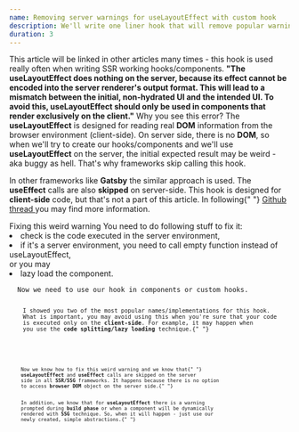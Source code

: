 ```yaml
---
name: Removing server warnings for useLayoutEffect with custom hook
description: We'll write one liner hook that will remove popular warning on Next.js or Gatsby that makes developer scarry. We'll investigate te source of the warning and we'll check why it occurs.
duration: 3
---
```


<Prelude label="Why you see this long and weird error?">
<Hint hasBg>This article will be linked in other articles many times - this hook is used really often when writing SSR working hooks/components. </Hint>
<M><B>"The useLayoutEffect  does nothing on the server, because its effect cannot be encoded into the server renderer's output format. This will lead to a mismatch between the initial, non-hydrated UI and the intended UI. To avoid this, useLayoutEffect should only be used in components that render exclusively on the client."</B></M>
  <M>Why you see this error? The <B>useLayoutEffect</B> is designed for reading real <B>DOM</B> information from the browser environment (client-side). On server side, there is no <B>DOM</B>, so when we'll try to create our hooks/components and we'll use <B>useLayoutEffect</B> on the server, the initial expected result may be weird - aka buggy as hell. That's why frameworks skip calling this hook. </M>

  <Hint hasBg>In other frameworks like <B>Gatsby</B> the similar approach is used.</Hint>
  <Hint hasBg>The <B>useEffect</B> calls are also <B>skipped</B> on server-side. This hook is designed for <B>client-side</B> code, but that's not a part of this article.</Hint>
<Hint hasBg>In following{" "}
<A outside href="https://gist.github.com/gaearon/e7d97cdf38a2907924ea12e4ebdf3c85">
    Github thread
  </A> you may find more information.
</Hint>
</Prelude>

<Section>
  <XL>Fixing this weird warning</XL>
  <M>You need to do following stuff to fix it:</M>
  <L>
    <Li>check is the code executed in the server environment,</Li>
    <Li>
      if it's a server environment, you need to call empty function instead of
      useLayoutEffect,
    </Li>
  </L>
  <M>or you may</M>
  <L>
    <Li>lazy load the component.</Li>
  </L>
  <Code
    mode="dynamic"
    lang="tsx"
    description="Weird warning fixed!"
    src="https://raw.githubusercontent.com/polubis/Dream-stack-for-React-dev/lesson/Removing-useLayoutEffect-does-nothing-on-the-server-warning-with-useIsomorphicLayoutEffect-hook/system/fix-idea.ts"
    linesCount={11}
  />
  <M>Now we need to use our hook in components or custom hooks.</M>
  <Code
    mode="dynamic"
    lang="tsx"
    description="Used in custom Modal component"
    src="https://raw.githubusercontent.com/polubis/Dream-stack-for-React-dev/lesson/Removing-useLayoutEffect-does-nothing-on-the-server-warning-with-useIsomorphicLayoutEffect-hook/system/usage-in-components.tsx"
    linesCount={13}
  />
  <M>
    I showed you two of the most popular names/implementations for this hook.
    What is important, you may avoid using this when you're sure that your code
    is executed only on the <B>client-side</B>. For example, it may happen when
    you use the <B>code splitting/lazy loading</B> technique.{" "}
  </M>
  <Code
    mode="dynamic"
    lang="tsx"
    description="Lazy loading protects you from warning"
    src="https://raw.githubusercontent.com/polubis/Dream-stack-for-React-dev/lesson/Removing-useLayoutEffect-does-nothing-on-the-server-warning-with-useIsomorphicLayoutEffect-hook/system/lazy-demo.tsx"
    linesCount={14}
  />
</Section>

<Summary label="Conclusions">
  <M>
    Now we know how to fix this weird warning and we know that{" "}
    <B>useLayoutEffect</B> and <B>useEffect</B> calls are skipped on the server
    side in all <B>SSR/SSG</B> frameworks. It happens because there is no option
    to access <B>browser DOM</B> object on the server side.{" "}
  </M>
  <M>
    In addition, we know that for <B>useLayoutEffect</B> there is a warning
    prompted during <B>build phase</B> or when a component will be dynamically
    rendered with <B>SSG</B> technique. So, when it will happen - just use our
    newly created, simple abstractions.{" "}
  </M>
</Summary>
